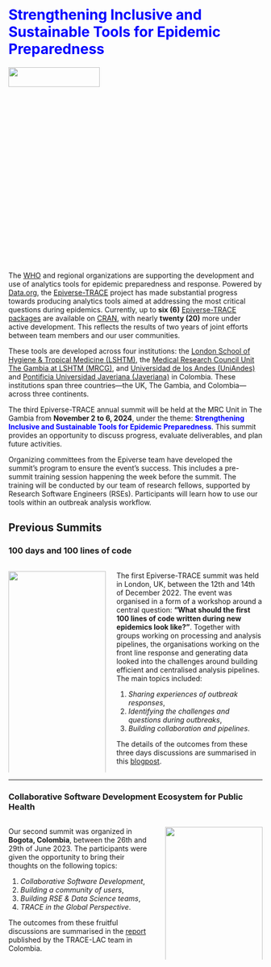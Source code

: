 # [ Strengthening Inclusive and Sustainable Tools for Epidemic Preparedness]{style="color:blue;"}{.unnumbered .unlisted}

![](./images/MRCG_Trace_Team.jpg){fig-align="center" width="60%" height="10%"}



The [WHO](https://www.who.int/) and regional organizations are supporting the development and use of analytics tools for epidemic preparedness and response. Powered by [Data.org](https://data.org/), the [Epiverse-TRACE](https://data.org/initiatives/epiverse/) project has made substantial progress towards producing analytics tools aimed at addressing the most critical questions during epidemics. Currently, up to **six (6)** [Epiverse-TRACE packages](https://epiverse-trace.github.io/etstats/articles/cran-statistics.html) are available on [CRAN](https://cran.r-project.org/), with nearly **twenty (20)** more under active development. This reflects the results of two years of joint efforts between team members and our user communities.

These tools are developed across four institutions: the [London School of Hygiene & Tropical Medicine (LSHTM)](https://www.lshtm.ac.uk/), the [Medical Research Council Unit The Gambia at LSHTM (MRCG)](https://www.lshtm.ac.uk/research/units/mrc-gambia), and [Universidad de los Andes (UniAndes)](https://uniandes.edu.co/) and [Pontificia Universidad Javeriana (Javeriana)](https://javeriana.edu.co) in Colombia. These institutions span three countries—the UK, The Gambia, and Colombia—across three continents. 


The third Epiverse-TRACE annual summit will be held at the MRC Unit in The Gambia from __November 2 to 6, 2024__, under the theme: [**Strengthening Inclusive and Sustainable Tools for Epidemic Preparedness**]{style="color:blue;"}. This summit provides an opportunity to discuss progress, evaluate deliverables, and plan future activities.

Organizing committees from the Epiverse team have developed the summit's program to ensure the event's success. This includes a pre-summit training session happening the week before the summit. The training will be conducted by our team of research fellows, supported by Research Software Engineers (RSEs). Participants will learn how to use our tools within an outbreak analysis workflow.


## Previous Summits {.unnumbered .unlisted}

### 100 days and 100 lines of code

::: columns
::: {.column width="40%"}
![](./images/lshtm-logo.png){fig-align="center" width="100%" height="100%"}
:::

::: {.column width="60%"}
The first Epiverse-TRACE summit was held in London, UK, between the 12th and 14th of December 2022. The event was organised in a form of a workshop around a central question: **“What should the first 100 lines of code written during new epidemics look like?”**. Together with groups working on processing and analysis pipelines, the organisations working on the front line response and generating data looked into the challenges around building efficient and centralised analysis pipelines. The main topics included:

1.  *Sharing experiences of outbreak responses*,
2.  *Identifying the challenges and questions during outbreaks*,
3.  *Building collaboration and pipelines*.

The details of the outcomes from these three days discussions are summarised in this [blogpost](https://epiverse-trace.github.io/posts/100days-workshop/index.html).
:::
:::

------------------------------------------------------------------------

### Collaborative Software Development Ecosystem for Public Health

::: columns
::: {.column width="60%"}
Our second summit was organized in **Bogota, Colombia**, between the 26th and 29th of June 2023. The participants were given the opportunity to bring their thoughts on the following topics:

1.  *Collaborative Software Development*,
2.  *Building a community of users*,
3.  *Building RSE & Data Science teams*,
4.  *TRACE in the Global Perspective*.

The outcomes from these fruitful discussions are summarised in the [report](https://zenodo.org/records/10932686) published by the TRACE-LAC team in Colombia.
:::

::: {.column width="40%"}
![](./images/Epiverse-Trace-Summit-group-photo-1920x1080.jpg){fig-align="center" width="100%" height="100%"}
:::
:::
